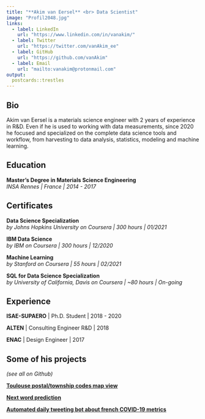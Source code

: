 ```yaml
---
title: "**Akim van Eersel** <br> Data Scientist"
image: "Profil2048.jpg"
links:
  - label: LinkedIn
    url: "https://www.linkedin.com/in/vanakim/"
  - label: Twitter
    url: "https://twitter.com/vanAkim_ee"
  - label: GitHub
    url: "https://github.com/vanAkim"
  - label: Email
    url: "mailto:vanakim@protonmail.com"
output:
  postcards::trestles
---
```

 
## Bio

<!--Akim van Eersel studied experimental physics and its associated means of
measurement. After working in industrial instrumentation and research optronics,
he decided to reorient himself in data science. Since the beginning of 2020,
he has been learning independently the associated programming languages,
the workflow from harvesting to data analysis, statistics, linear models and 
machine learning.-->

Akim van Eersel is a materials science engineer with 2 years of experience in 
R&D. Even if he is used to working with data measurements, since 2020 he focused 
and specialized on the complete data science tools and workflow, from harvesting 
to data analysis, statistics, modeling and machine learning.

## Education

**Master’s Degree in Materials Science Engineering**   
*INSA Rennes | France | 2014 - 2017*


## Certificates

**Data Science Specialization**   
*by Johns Hopkins University on Coursera | 300 hours | 01/2021*  

**IBM Data Science**   
*by IBM on Coursera | 300 hours | 12/2020*  

**Machine Learning**   
*by Stanford on Coursera | 55 hours | 02/2021*  

<!--**Data Science: Inference and Modeling**   
*by HarvardX on edX | 25 hours | 10/2020* --> 

**SQL for Data Science Specialization**  
*by University of California, Davis on Coursera | ~80 hours | On-going*  


## Experience

**ISAE-SUPAERO** | Ph.D. Student | 2018 - 2020

**ALTEN** | Consulting Engineer R&D | 2018  

**ENAC** | Design Engineer | 2017

## Some of his projects  
*(see all on Github)*

[**Toulouse postal/township codes map view**](https://vanakim.shinyapps.io/ToulouseMap/)  

[**Next word prediction**](https://vanakim.shinyapps.io/SwiftKey_Proof-of-concept/)  

[**Automated daily tweeting bot about french COVID-19 metrics**](https://twitter.com/InfographiCOVID)